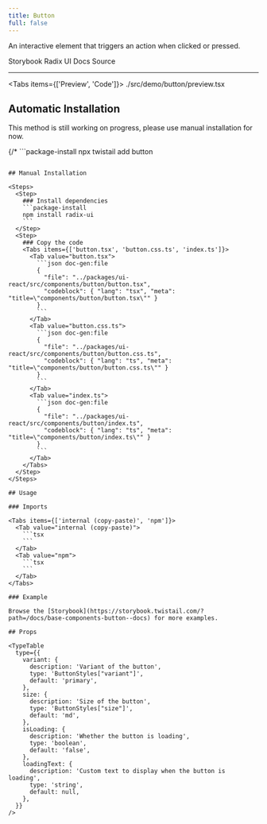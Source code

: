 ```yaml
---
title: Button
full: false
---
```


An interactive element that triggers an action when clicked or pressed.

<Badges>
  <BadgeLink href="https://storybook.twistail.com/?path=/docs/base-components-button--docs" external>
    Storybook
  </BadgeLink>
  <BadgeLink href="https://www.radix-ui.com/primitives/docs/utilities/slot" external>
    Radix UI Docs
  </BadgeLink>
  <BadgeLink href="https://github.com/riipandi/twistail/tree/main/packages/ui-react/src/components/button" external>
    Source
  </BadgeLink>
</Badges>

---


<Tabs items={['Preview', 'Code']}>
  <Tab value="Preview" className="rounded-b-xl flex min-h-44 flex-wrap items-center justify-center gap-4 py-20 not-prose">
    <Demo />
  </Tab>
  <Tab value="Code">
    <include cwd lang="tsx">./src/demo/button/preview.tsx</include>
  </Tab>
</Tabs>

## Automatic Installation

<Callout type='warn'>
  This method is still working on progress, please use manual installation for now.
</Callout>

{/* ```package-install
npx twistail add button
``` */}

## Manual Installation

<Steps>
  <Step>
    ### Install dependencies
    ```package-install
    npm install radix-ui
    ```
  </Step>
  <Step>
    ### Copy the code
    <Tabs items={['button.tsx', 'button.css.ts', 'index.ts']}>
      <Tab value="button.tsx">
        ```json doc-gen:file
        {
          "file": "../packages/ui-react/src/components/button/button.tsx",
          "codeblock": { "lang": "tsx", "meta": "title=\"components/button/button.tsx\"" }
        }
        ```
      </Tab>
      <Tab value="button.css.ts">
        ```json doc-gen:file
        {
          "file": "../packages/ui-react/src/components/button/button.css.ts",
          "codeblock": { "lang": "ts", "meta": "title=\"components/button/button.css.ts\"" }
        }
        ```
      </Tab>
      <Tab value="index.ts">
        ```json doc-gen:file
        {
          "file": "../packages/ui-react/src/components/button/index.ts",
          "codeblock": { "lang": "ts", "meta": "title=\"components/button/index.ts\"" }
        }
        ```
      </Tab>
    </Tabs>
  </Step>
</Steps>

## Usage

### Imports

<Tabs items={['internal (copy-paste)', 'npm']}>
  <Tab value="internal (copy-paste)">
    ```tsx
    ```
  </Tab>
  <Tab value="npm">
    ```tsx
    ```
  </Tab>
</Tabs>

### Example

Browse the [Storybook](https://storybook.twistail.com/?path=/docs/base-components-button--docs) for more examples.

## Props

<TypeTable
  type={{
    variant: {
      description: 'Variant of the button',
      type: 'ButtonStyles["variant"]',
      default: 'primary',
    },
    size: {
      description: 'Size of the button',
      type: 'ButtonStyles["size"]',
      default: 'md',
    },
    isLoading: {
      description: 'Whether the button is loading',
      type: 'boolean',
      default: 'false',
    },
    loadingText: {
      description: 'Custom text to display when the button is loading',
      type: 'string',
      default: null,
    },
  }}
/>
